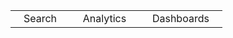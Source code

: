 
||||
|---|----|---|
| &nbsp;&nbsp; <Link to="search" openInNewContext>Search</Link> &nbsp;&nbsp; |&nbsp;&nbsp; <Link to="analytics_workspace" openInNewContext>Analytics</Link> &nbsp;&nbsp;|&nbsp;&nbsp;  <Link to="dashboards" openInNewContext>Dashboards</Link> &nbsp;&nbsp;|




